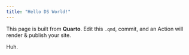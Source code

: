```yaml
---
title: "Hello DS World!"
---
```


This page is built from **Quarto**. Edit this `.qmd`, commit, and an Action will render & publish your site.


Huh.